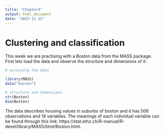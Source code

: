 ```yaml
---
title: "Chapter4"
output: html_document
date: "2023-11-22"
---
```


# Clustering and classification

This week we are practising with a Boston data from the MASS package. First lets load the data and observe the structure and dimensions of it:

```r

# accessing the data

library(MASS)
data("boston")

# structure and dimensions
str(Boston)
dim(Boston)


```


The data describes housing values in suburbs of boston and it has 506 observations and 14 variables. The meanings of each individual variable can be found through this link: https://stat.ethz.ch/R-manual/R-devel/library/MASS/html/Boston.html.
